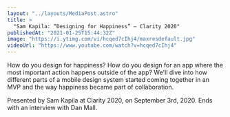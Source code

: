```yaml
---
layout: "../layouts/MediaPost.astro"
title: >
  "Sam Kapila: “Designing for Happiness” — Clarity 2020"
publishedAt: "2021-01-25T15:44:32Z"
image: "https://i.ytimg.com/vi/hcqed7cIhj4/maxresdefault.jpg"
videoUrl: "https://www.youtube.com/watch?v=hcqed7cIhj4"
---
```


How do you design for happiness? How do you design for an app where the most important action happens outside of the app? We'll dive into how different parts of a mobile design system started coming together in an MVP and the way happiness became part of collaboration.

Presented by Sam Kapila at Clarity 2020, on September 3rd, 2020. Ends with an interview with Dan Mall.
